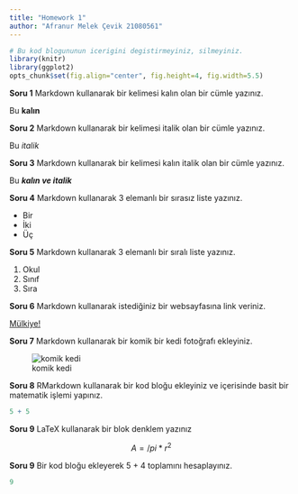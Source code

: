 ```yaml
---
title: "Homework 1"
author: "Afranur Melek Çevik 21080561"
---
```


```r
# Bu kod blogununun icerigini degistirmeyiniz, silmeyiniz.
library(knitr)
library(ggplot2)
opts_chunk$set(fig.align="center", fig.height=4, fig.width=5.5)
```

**Soru 1** Markdown kullanarak bir kelimesi kalın olan bir cümle yazınız.

Bu **kalın**

**Soru 2** Markdown kullanarak bir kelimesi italik olan bir cümle yazınız.

Bu *italik*

**Soru 3** Markdown kullanarak bir kelimesi kalın italik olan bir cümle yazınız.

Bu ***kalın ve italik***

**Soru 4** Markdown kullanarak 3 elemanlı bir sırasız liste yazınız.

- Bir
- İki
- Üç


**Soru 5** Markdown kullanarak 3 elemanlı bir sıralı liste yazınız.

1. Okul
2. Sınıf
3. Sıra

**Soru 6** Markdown kullanarak istediğiniz bir websayfasına link veriniz.

[Mülkiye!](http://www.politics.ankara.edu.tr/)

**Soru 7** Markdown kullanarak bir komik bir kedi fotoğrafı ekleyiniz.

![komik kedi](https://i4.hurimg.com/i/hurriyet/75/0x0/5efd782445d2a04ed8f62cb8.jpg)

**Soru 8** RMarkdown kullanarak bir kod bloğu ekleyiniz ve içerisinde basit bir matematik işlemi yapınız.

```r
5 + 5
```


**Soru 9** LaTeX kullanarak bir blok denklem yazınız

$$A = /pi*r^{2}$$

**Soru 9** Bir kod bloğu ekleyerek 5 + 4 toplamını hesaplayınız.

```r
9
```

